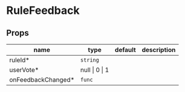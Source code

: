 
# RuleFeedback

## Props

|name|type|default|description|
|----|----|-------|-----------|
|ruleId&#42;|`string`|||
|userVote&#42;|null &#124; 0 &#124; 1|||
|onFeedbackChanged&#42;|`func`|||




